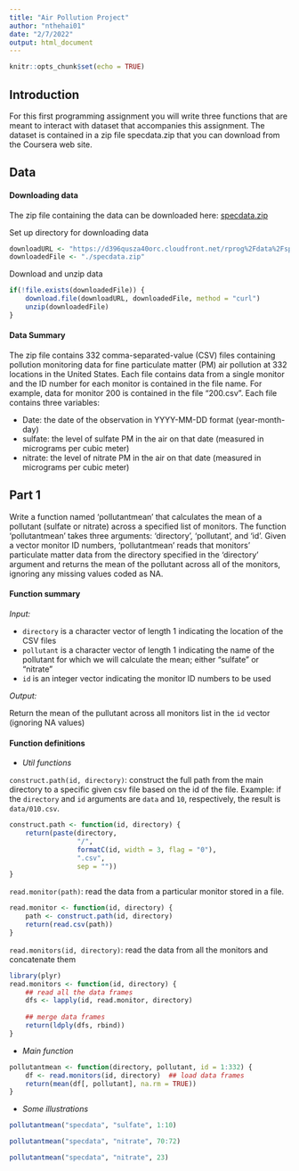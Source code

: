```yaml
---
title: "Air Pollution Project"
author: "nthehai01"
date: "2/7/2022"
output: html_document
---
```


```r
knitr::opts_chunk$set(echo = TRUE)
```


## Introduction

For this first programming assignment you will write three functions that are meant to interact with dataset that accompanies this assignment. The dataset is contained in a zip file specdata.zip that you can download from the Coursera web site. 


## Data

#### Downloading data

The zip file containing the data can be downloaded here: [specdata.zip](https://d396qusza40orc.cloudfront.net/rprog%2Fdata%2Fspecdata.zip)

Set up directory for downloading data
```r
downloadURL <- "https://d396qusza40orc.cloudfront.net/rprog%2Fdata%2Fspecdata.zip"
downloadedFile <- "./specdata.zip"
```

Download and unzip data
```r
if(!file.exists(downloadedFile)) {
    download.file(downloadURL, downloadedFile, method = "curl")
    unzip(downloadedFile)
}
```

#### Data Summary

The zip file contains 332 comma-separated-value (CSV) files containing pollution monitoring data for fine particulate matter (PM) air pollution at 332 locations in the United States. Each file contains data from a single monitor and the ID number for each monitor is contained in the file name. For example, data for monitor 200 is contained in the file "200.csv". Each file contains three variables:

* Date: the date of the observation in YYYY-MM-DD format (year-month-day)
* sulfate: the level of sulfate PM in the air on that date (measured in micrograms per cubic meter)
* nitrate: the level of nitrate PM in the air on that date (measured in micrograms per cubic meter)


## Part 1

Write a function named 'pollutantmean' that calculates the mean of a pollutant (sulfate or nitrate) across a specified list of monitors. The function 'pollutantmean' takes three arguments: 'directory', 'pollutant', and 'id'. Given a vector monitor ID numbers, 'pollutantmean' reads that monitors' particulate matter data from the directory specified in the 'directory' argument and returns the mean of the pollutant across all of the monitors, ignoring any missing values coded as NA.

#### Function summary

*Input:*

* ```directory``` is a character vector of length 1 indicating the location of the CSV files
* ```pollutant``` is a character vector of length 1 indicating the name of the pollutant for which we will calculate the mean; either "sulfate" or "nitrate"
* ```id``` is an integer vector indicating the monitor ID numbers to be used

*Output:*

Return the mean of the pullutant across all monitors list in the ```id``` vector (ignoring NA values)

#### Function definitions

- *Util functions*

```construct.path(id, directory)```: construct the full path from the main directory to a specific given csv file based on the id of the file. Example: if the ```directory``` and ```id``` arguments are ```data``` and ```10```, respectively, the result is ```data/010.csv```.
```r
construct.path <- function(id, directory) {
    return(paste(directory, 
                 "/", 
                 formatC(id, width = 3, flag = "0"), 
                 ".csv", 
                 sep = ""))     
}
```
  
```read.monitor(path)```: read the data from a particular monitor stored in a file.
```r
read.monitor <- function(id, directory) {
    path <- construct.path(id, directory)
    return(read.csv(path))
}
```

```read.monitors(id, directory)```: read the data from all the monitors and concatenate them
```r
library(plyr)
read.monitors <- function(id, directory) {
    ## read all the data frames
    dfs <- lapply(id, read.monitor, directory)  
    
    ## merge data frames
    return(ldply(dfs, rbind))
}
```

- *Main function*
```r
pollutantmean <- function(directory, pollutant, id = 1:332) {
    df <- read.monitors(id, directory)  ## load data frames
    return(mean(df[, pollutant], na.rm = TRUE))
}
```

- *Some illustrations*
```r
pollutantmean("specdata", "sulfate", 1:10)
```

```r
pollutantmean("specdata", "nitrate", 70:72)
```

```r
pollutantmean("specdata", "nitrate", 23)
```